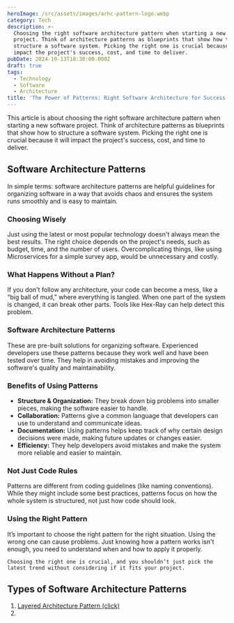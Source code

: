```yaml
---
heroImage: /src/assets/images/arhc-pattern-logo.webp
category: Tech
description: >-
  Choosing the right software architecture pattern when starting a new software
  project. Think of architecture patterns as blueprints that show how to
  structure a software system. Picking the right one is crucial because it will
  impact the project's success, cost, and time to deliver.
pubDate: 2024-10-13T18:30:00.000Z
draft: true
tags:
  - Technology
  - Software
  - Architecture
title: 'The Power of Patterns: Right Software Architecture for Success'
---
```


This article is about choosing the right software architecture pattern when starting a new software project. Think of architecture patterns as blueprints that show how to structure a software system. Picking the right one is crucial because it will impact the project's success, cost, and time to deliver.

## Software Architecture Patterns

In simple terms: software architecture patterns are helpful guidelines for organizing software in a way that avoids chaos and ensures the system runs smoothly and is easy to maintain.

### Choosing Wisely

Just using the latest or most popular technology doesn't always mean the best results. The right choice depends on the project's needs, such as budget, time, and the number of users. Overcomplicating things, like using Microservices for a simple survey app, would be unnecessary and costly.

### What Happens Without a Plan?

If you don't follow any architecture, your code can become a mess, like a “big ball of mud,” where everything is tangled. When one part of the system is changed, it can break other parts. Tools like Hex-Ray can help detect this problem.

### Software Architecture Patterns

These are pre-built solutions for organizing software. Experienced developers use these patterns because they work well and have been tested over time. They help in avoiding mistakes and improving the software's quality and maintainability.

### Benefits of Using Patterns

- **Structure & Organization:** They break down big problems into smaller pieces, making the software easier to handle.
- **Collaboration:** Patterns give a common language that developers can use to understand and communicate ideas.
- **Documentation:** Using patterns helps keep track of why certain design decisions were made, making future updates or changes easier.
- **Efficiency:** They help developers avoid mistakes and make the system more reliable and easier to maintain.

### Not Just Code Rules

Patterns are different from coding guidelines (like naming conventions). While they might include some best practices, patterns focus on how the whole system is structured, not just how code should look.

### Using the Right Pattern

It’s important to choose the right pattern for the right situation. Using the wrong one can cause problems. Just knowing how a pattern works isn't enough, you need to understand when and how to apply it properly.

`Choosing the right one is crucial, and you shouldn’t just pick the latest trend without considering if it fits your project.`

## Types of Software Architecture Patterns

1. [Layered Architecture Pattern (click)](https://github.com/kitparl/neovim)
2.
